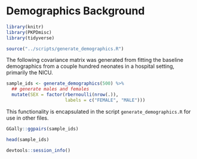 # Demographics Background

```r
library(knitr)
library(PKPDmisc)
library(tidyverse)
```

```r
source("../scripts/generate_demographics.R")
```

The following covariance matrix was generated from 
fitting the baseline demographics from a couple hundred neonates in a hospital setting, primarily the NICU.

```r
sample_ids <- generate_demographics(500) %>% 
  ## generate males and females
  mutate(SEX = factor(rbernoulli(nrow(.)), 
                      labels = c("FEMALE", "MALE")))
```

This functionality is encapsulated in the script `generate_demographics.R` for use
in other files.

```r
GGally::ggpairs(sample_ids)
```

```r
head(sample_ids)
```


```r
devtools::session_info()
```

